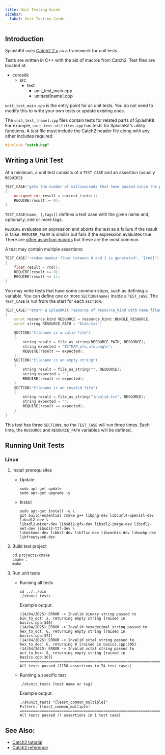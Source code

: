 ```yaml
---
title: Unit Testing Guide
sidebar:
  label: Unit Testing Guide
---
```



## Introduction

SplashKit uses [Catch2 2.x](https://github.com/catchorg/Catch2/tree/v2.x) as a framework for unit
tests.

Tests are written in C++ with the aid of macros from Catch2. Test files are located at:

<FileTree>

- coresdk
  - src
    - test
      - unit_test_main.cpp
      - unit*test*[name].cpp

</FileTree>

`unit_test_main.cpp` is the entry point for all unit tests. You do not need to modify this to write
your own tests or update existing ones.

The `unit_test_[name].cpp` files contain tests for related parts of SplashKit. For example,
`unit_test_utilities.cpp` has tests for SplashKit's utility functions. A test file must include the
Catch2 header file along with any other includes required:

```cpp
#include "catch.hpp"
```

## Writing a Unit Test

At a minimum, a unit test consists of a `TEST_CASE` and an assertion (usually `REQUIRE`):

```cpp
TEST_CASE("gets the number of milliseconds that have passed since the program was started", "[current_ticks]")
{
    unsigned int result = current_ticks();
    REQUIRE(result >= 0);
}
```

`TEST_CASE(name, [,tags])` defines a test case with the given name and, optionally, one or more
tags.

`REQUIRE` evaluates an expression and aborts the test as a failure if the result is false.
`REQUIRE_FALSE` is similar but fails if the expression evaluates true. There are
[other assertion macros](https://github.com/catchorg/Catch2/blob/v2.x/docs/assertions.md#top) but
these are the most common.

A test may contain multiple assertions:

```cpp
TEST_CASE("random number float between 0 and 1 is generated", "[rnd]")
{
    float result = rnd();
    REQUIRE(result >= 0);
    REQUIRE(result <= 1);
}
```

You may write tests that have some common steps, such as defining a variable. You can define one or
more `SECTION(name)` inside a `TEST_CASE`. The `TEST_CASE` is run from the start for each `SECTION`.

```cpp
TEST_CASE("return a SplashKit resource of resource_kind with name filename as a string", "[file_as_string]")
{
    const resource_kind RESOURCE = resource_kind::BUNDLE_RESOURCE;
    const string RESOURCE_PATH = "blah.txt";

    SECTION("filename is a valid file")
    {
        string result = file_as_string(RESOURCE_PATH, RESOURCE);
        string expected = "BITMAP,ufo,ufo.png\n";
        REQUIRE(result == expected);
    }
    SECTION("filename is an empty string")
    {
        string result = file_as_string("", RESOURCE);
        string expected = "";
        REQUIRE(result == expected);
    }
    SECTION("filename is an invalid file")
    {
        string result = file_as_string("invalid.txt", RESOURCE);
        string expected = "";
        REQUIRE(result == expected);
    }
}
```

This test has three `SECTION`s, so the `TEST_CASE` will run three times. Each time, the `RESOURCE`
and `RESOURCE_PATH` variables will be defined.

## Running Unit Tests

### Linux

<Steps>

1. Install prerequisites

   - Update

     ```shell
     sudo apt-get update
     sudo apt-get upgrade -y
     ```

   - Install

     ```shell
     sudo apt-get install -y \
     git build-essential cmake g++ libpng-dev libcurl4-openssl-dev libsdl2-dev \
     libsdl2-mixer-dev libsdl2-gfx-dev libsdl2-image-dev libsdl2-net-dev libsdl2-ttf-dev \
     libmikmod-dev libbz2-dev libflac-dev libvorbis-dev libwebp-dev libfreetype6-dev
     ```

2. Build test project

   ```shell
   cd projects/cmake
   cmake .
   make
   ```

3. Run unit tests

   - Running all tests

     ```shell
     cd ../../bin
     ./skunit_tests
     ```

     Example output:

     ```
     (14/04/2025) ERROR -> Invalid binary string passed to bin_to_oct: 2, returning empty string [raised in basics.cpp:340]
     (14/04/2025) ERROR -> Invalid hexadecimal string passed to hex_to_oct: G, returning empty string [raised in basics.cpp:371]
     (14/04/2025) ERROR -> Invalid octal string passed to hex_to_dec: G, returning 0 [raised in basics.cpp:305]
     (14/04/2025) ERROR -> Invalid octal string passed to oct_to_hex: 8, returning empty string [raised in basics.cpp:383]
     ===============================================================================
     All tests passed (1258 assertions in 74 test cases)
     ```

   - Running a specific test

     ```shell
     ./skunit_tests [test name or tag]
     ```

     Example output:

     ```
     ./skunit_tests "[least_common_multiple]"
     Filters: [least_common_multiple]
     ===============================================================================
     All tests passed (7 assertions in 1 test case)
     ```

</Steps>

## See Also:

- [Catch2 tutorial](https://github.com/catchorg/Catch2/blob/v2.x/docs/tutorial.md)
- [Catch2 reference](https://github.com/catchorg/Catch2/blob/v2.x/docs/Readme.md)
